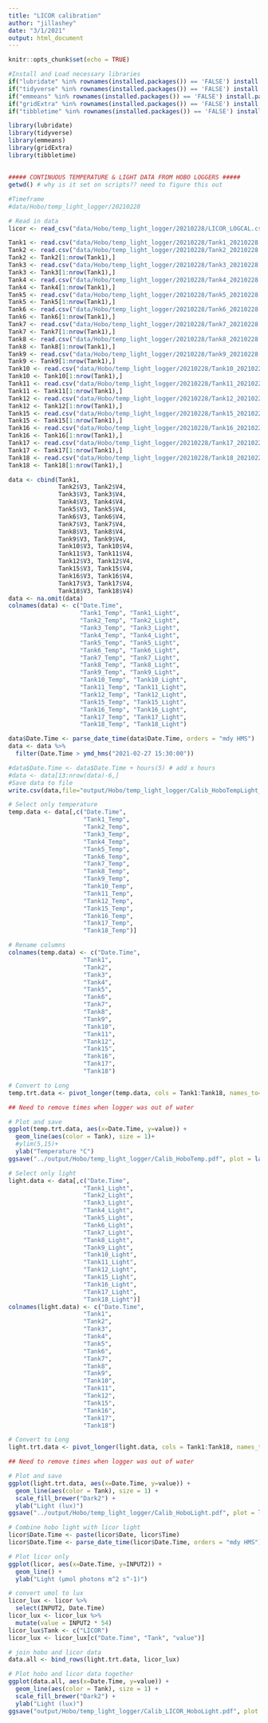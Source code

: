 ```yaml
---
title: "LICOR calibration"
author: "jillashey"
date: "3/1/2021"
output: html_document
---
```


```r
knitr::opts_chunk$set(echo = TRUE)

#Install and Load necessary libraries
if("lubridate" %in% rownames(installed.packages()) == 'FALSE') install.packages('lubridate') 
if("tidyverse" %in% rownames(installed.packages()) == 'FALSE') install.packages('tidyverse') 
if("emmeans" %in% rownames(installed.packages()) == 'FALSE') install.packages('emmeans') 
if("gridExtra" %in% rownames(installed.packages()) == 'FALSE') install.packages('gridExtra') 
if("tibbletime" %in% rownames(installed.packages()) == 'FALSE') install.packages('tibbletime') 

library(lubridate)
library(tidyverse)
library(emmeans)
library(gridExtra)
library(tibbletime)
```

##  

```r
##### CONTINUOUS TEMPERATURE & LIGHT DATA FROM HOBO LOGGERS #####
getwd() # why is it set on scripts?? need to figure this out

#Timeframe
#data/Hobo/temp_light_logger/20210228

# Read in data 
licor <- read_csv("data/Hobo/temp_light_logger/20210228/LICOR_LOGCAL.csv")[,2:5]

Tank1 <- read.csv("data/Hobo/temp_light_logger/20210228/Tank1_20210228.csv", sep=",", skip=c(2), header=FALSE, na.strings = "NA")[ ,2:4]
Tank2 <- read.csv("data/Hobo/temp_light_logger/20210228/Tank2_20210228.csv", sep=",", skip=c(2), header=FALSE, na.strings = "NA")[ ,2:4]
Tank2 <- Tank2[1:nrow(Tank1),]
Tank3 <- read.csv("data/Hobo/temp_light_logger/20210228/Tank3_20210228.csv", sep=",", skip=c(2), header=FALSE, na.strings = "NA")[ ,2:4]
Tank3 <- Tank3[1:nrow(Tank1),]
Tank4 <- read.csv("data/Hobo/temp_light_logger/20210228/Tank4_20210228.csv", sep=",", skip=c(2), header=FALSE, na.strings = "NA")[ ,2:4]
Tank4 <- Tank4[1:nrow(Tank1),]
Tank5 <- read.csv("data/Hobo/temp_light_logger/20210228/Tank5_20210228.csv", sep=",", skip=c(2), header=FALSE, na.strings = "NA")[ ,2:4]
Tank5 <- Tank5[1:nrow(Tank1),]
Tank6 <- read.csv("data/Hobo/temp_light_logger/20210228/Tank6_20210228.csv", sep=",", skip=c(2), header=FALSE, na.strings = "NA")[ ,2:4]
Tank6 <- Tank6[1:nrow(Tank1),]
Tank7 <- read.csv("data/Hobo/temp_light_logger/20210228/Tank7_20210228.csv", sep=",", skip=c(2), header=FALSE, na.strings = "NA")[ ,2:4]
Tank7 <- Tank7[1:nrow(Tank1),]
Tank8 <- read.csv("data/Hobo/temp_light_logger/20210228/Tank8_20210228.csv", sep=",", skip=c(2), header=FALSE, na.strings = "NA")[ ,2:4]
Tank8 <- Tank8[1:nrow(Tank1),]
Tank9 <- read.csv("data/Hobo/temp_light_logger/20210228/Tank9_20210228.csv", sep=",", skip=c(2), header=FALSE, na.strings = "NA")[ ,2:4]
Tank9 <- Tank9[1:nrow(Tank1),]
Tank10 <- read.csv("data/Hobo/temp_light_logger/20210228/Tank10_20210228.csv", sep=",", skip=c(2), header=FALSE, na.strings = "NA")[ ,2:4]
Tank10 <- Tank10[1:nrow(Tank1),]
Tank11 <- read.csv("data/Hobo/temp_light_logger/20210228/Tank11_20210228.csv", sep=",", skip=c(2), header=FALSE, na.strings = "NA")[ ,2:4]
Tank11 <- Tank11[1:nrow(Tank1),]
Tank12 <- read.csv("data/Hobo/temp_light_logger/20210228/Tank12_20210228.csv", sep=",", skip=c(2), header=FALSE, na.strings = "NA")[ ,2:4]
Tank12 <- Tank12[1:nrow(Tank1),]
Tank15 <- read.csv("data/Hobo/temp_light_logger/20210228/Tank15_20210228.csv", sep=",", skip=c(2), header=FALSE, na.strings = "NA")[ ,2:4]
Tank15 <- Tank15[1:nrow(Tank1),]
Tank16 <- read.csv("data/Hobo/temp_light_logger/20210228/Tank16_20210228.csv", sep=",", skip=c(2), header=FALSE, na.strings = "NA")[ ,2:4]
Tank16 <- Tank16[1:nrow(Tank1),]
Tank17 <- read.csv("data/Hobo/temp_light_logger/20210228/Tank17_20210228.csv", sep=",", skip=c(2), header=FALSE, na.strings = "NA")[ ,2:4]
Tank17 <- Tank17[1:nrow(Tank1),]
Tank18 <- read.csv("data/Hobo/temp_light_logger/20210228/Tank18_20210228.csv", sep=",", skip=c(2), header=FALSE, na.strings = "NA")[ ,2:4]
Tank18 <- Tank18[1:nrow(Tank1),]

data <- cbind(Tank1, 
              Tank2$V3, Tank2$V4, 
              Tank3$V3, Tank3$V4, 
              Tank4$V3, Tank4$V4,
              Tank5$V3, Tank5$V4,
              Tank6$V3, Tank6$V4,
              Tank7$V3, Tank7$V4,
              Tank8$V3, Tank8$V4,
              Tank9$V3, Tank9$V4,
              Tank10$V3, Tank10$V4,
              Tank11$V3, Tank11$V4,
              Tank12$V3, Tank12$V4,
              Tank15$V3, Tank15$V4,
              Tank16$V3, Tank16$V4,
              Tank17$V3, Tank17$V4,
              Tank18$V3, Tank18$V4)
data <- na.omit(data)
colnames(data) <- c("Date.Time", 
                    "Tank1_Temp", "Tank1_Light",
                    "Tank2_Temp", "Tank2_Light",
                    "Tank3_Temp", "Tank3_Light",
                    "Tank4_Temp", "Tank4_Light",
                    "Tank5_Temp", "Tank5_Light",
                    "Tank6_Temp", "Tank6_Light",
                    "Tank7_Temp", "Tank7_Light",
                    "Tank8_Temp", "Tank8_Light",
                    "Tank9_Temp", "Tank9_Light",
                    "Tank10_Temp", "Tank10_Light",
                    "Tank11_Temp", "Tank11_Light",
                    "Tank12_Temp", "Tank12_Light",
                    "Tank15_Temp", "Tank15_Light",
                    "Tank16_Temp", "Tank16_Light",
                    "Tank17_Temp", "Tank17_Light",
                    "Tank18_Temp", "Tank18_Light")

data$Date.Time <- parse_date_time(data$Date.Time, orders = "mdy HMS")
data <- data %>% 
  filter(Date.Time > ymd_hms("2021-02-27 15:30:00"))

#data$Date.Time <- data$Date.Time + hours(5) # add x hours
#data <- data[13:nrow(data)-6,]
#Save data to file
write.csv(data,file="output/Hobo/temp_light_logger/Calib_HoboTempLight_data.csv")
```


```r
# Select only temperature 
temp.data <- data[,c("Date.Time", 
                     "Tank1_Temp", 
                     "Tank2_Temp", 
                     "Tank3_Temp",
                     "Tank4_Temp",
                     "Tank5_Temp", 
                     "Tank6_Temp", 
                     "Tank7_Temp",
                     "Tank8_Temp",
                     "Tank9_Temp",
                     "Tank10_Temp", 
                     "Tank11_Temp", 
                     "Tank12_Temp", 
                     "Tank15_Temp",
                     "Tank16_Temp", 
                     "Tank17_Temp", 
                     "Tank18_Temp")]

# Rename columns
colnames(temp.data) <- c("Date.Time", 
                     "Tank1", 
                     "Tank2", 
                     "Tank3",
                     "Tank4",
                     "Tank5", 
                     "Tank6", 
                     "Tank7",
                     "Tank8",
                     "Tank9",
                     "Tank10", 
                     "Tank11", 
                     "Tank12", 
                     "Tank15",
                     "Tank16", 
                     "Tank17", 
                     "Tank18")

# Convert to Long
temp.trt.data <- pivot_longer(temp.data, cols = Tank1:Tank18, names_to="Tank" )

## Need to remove times when logger was out of water

# Plot and save 
ggplot(temp.trt.data, aes(x=Date.Time, y=value)) +
  geom_line(aes(color = Tank), size = 1)+
  #ylim(5,15)+
  ylab("Temperature °C")
ggsave("../output/Hobo/temp_light_logger/Calib_HoboTemp.pdf", plot = last_plot(), width = 8, height = 4)

```



```r
# Select only light 
light.data <- data[,c("Date.Time", 
                     "Tank1_Light", 
                     "Tank2_Light", 
                     "Tank3_Light",
                     "Tank4_Light",
                     "Tank5_Light", 
                     "Tank6_Light", 
                     "Tank7_Light",
                     "Tank8_Light",
                     "Tank9_Light",
                     "Tank10_Light", 
                     "Tank11_Light", 
                     "Tank12_Light", 
                     "Tank15_Light",
                     "Tank16_Light", 
                     "Tank17_Light", 
                     "Tank18_Light")]
colnames(light.data) <- c("Date.Time", 
                     "Tank1", 
                     "Tank2", 
                     "Tank3",
                     "Tank4",
                     "Tank5", 
                     "Tank6", 
                     "Tank7",
                     "Tank8",
                     "Tank9",
                     "Tank10", 
                     "Tank11", 
                     "Tank12", 
                     "Tank15",
                     "Tank16", 
                     "Tank17", 
                     "Tank18")

# Convert to Long
light.trt.data <- pivot_longer(light.data, cols = Tank1:Tank18, names_to="Tank" )

## Need to remove times when logger was out of water

# Plot and save
ggplot(light.trt.data, aes(x=Date.Time, y=value)) +
  geom_line(aes(color = Tank), size = 1) +
  scale_fill_brewer("Dark2") +
  ylab("Light (lux)")
ggsave("../output/Hobo/temp_light_logger/Calib_HoboLight.pdf", plot = last_plot(), width = 8, height = 4)

```

```r
# Combine hobo light with licor light 
licor$Date.Time <- paste(licor$Date, licor$Time)
licor$Date.Time <- parse_date_time(licor$Date.Time, orders = "mdy HMS")

# Plot licor only 
ggplot(licor, aes(x=Date.Time, y=INPUT2)) +
  geom_line() + 
  ylab("Light (µmol photons m^2 s^-1)")

# convert umol to lux 
licor_lux <- licor %>%
  select(INPUT2, Date.Time)
licor_lux <- licor_lux %>%
  mutate(value = INPUT2 * 54)
licor_lux$Tank <- c("LICOR")
licor_lux <- licor_lux[c("Date.Time", "Tank", "value")]

# join hobo and licor data 
data.all <- bind_rows(light.trt.data, licor_lux)

# Plot hobo and licor data together 
ggplot(data.all, aes(x=Date.Time, y=value)) +
  geom_line(aes(color = Tank), size = 1) +
  scale_fill_brewer("Dark2") +
  ylab("Light (lux)")
ggsave("output/Hobo/temp_light_logger/Calib_LICOR_HoboLight.pdf", plot = last_plot(), width = 8, height = 4)

```
